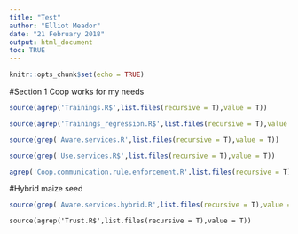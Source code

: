 ```yaml
---
title: "Test"
author: "Elliot Meador"
date: "21 February 2018"
output: html_document
toc: TRUE
---
```


```r
knitr::opts_chunk$set(echo = TRUE)
```

#Section 1 Coop works for my needs
```r
source(agrep('Trainings.R$',list.files(recursive = T),value = T))
```

```r
source(agrep('Trainings_regression.R$',list.files(recursive = T),value = T))
```


```r
source(grep('Aware.services.R',list.files(recursive = T),value = T))
```

```r
source(grep('Use.services.R$',list.files(recursive = T),value = T))
```

```r
agrep('Coop.communication.rule.enforcement.R',list.files(recursive = T),value = T) %>% source(.)
```

#Hybrid maize seed

```r
source(grep('Aware.services.hybrid.R',list.files(recursive = T),value = T))
```


```rFigure
source(agrep('Trust.R$',list.files(recursive = T),value = T))
```

